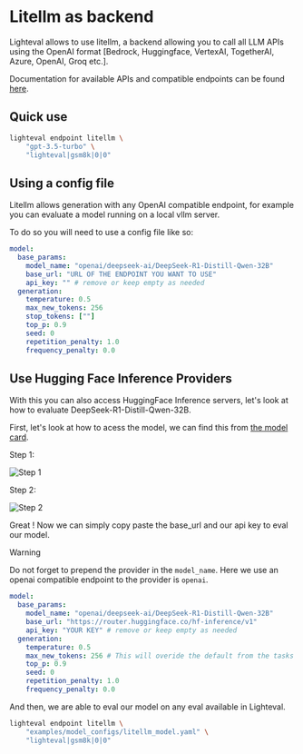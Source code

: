 # Litellm as backend

Lighteval allows to use litellm, a backend allowing you to call all LLM APIs
using the OpenAI format [Bedrock, Huggingface, VertexAI, TogetherAI, Azure,
OpenAI, Groq etc.].

Documentation for available APIs and compatible endpoints can be found [here](https://docs.litellm.ai/docs/).

## Quick use

```bash
lighteval endpoint litellm \
    "gpt-3.5-turbo" \
    "lighteval|gsm8k|0|0"
```

## Using a config file

Litellm allows generation with any OpenAI compatible endpoint, for example you
can evaluate a model running on a local vllm server.

To do so you will need to use a config file like so:

```yaml
model:
  base_params:
    model_name: "openai/deepseek-ai/DeepSeek-R1-Distill-Qwen-32B"
    base_url: "URL OF THE ENDPOINT YOU WANT TO USE"
    api_key: "" # remove or keep empty as needed
  generation:
    temperature: 0.5
    max_new_tokens: 256
    stop_tokens: [""]
    top_p: 0.9
    seed: 0
    repetition_penalty: 1.0
    frequency_penalty: 0.0
```

## Use Hugging Face Inference Providers

With this you can also access HuggingFace Inference servers, let's look at how to evaluate DeepSeek-R1-Distill-Qwen-32B.

First, let's look at how to acess the model, we can find this from [the model card](https://huggingface.co/deepseek-ai/DeepSeek-R1-Distill-Qwen-32B).

Step 1:

![Step 1](https://huggingface.co/datasets/huggingface/documentation-images/resolve/main/lighteval/litellm-guide-2.png)

Step 2:

![Step 2](https://huggingface.co/datasets/huggingface/documentation-images/resolve/main/lighteval/litellm-guide-1.png)

Great ! Now we can simply copy paste the base_url and our api key to eval our model.

> [!WARNING]
> Do not forget to prepend the provider in the `model_name`. Here we use an
> openai compatible endpoint to the provider is `openai`.

```yaml
model:
  base_params:
    model_name: "openai/deepseek-ai/DeepSeek-R1-Distill-Qwen-32B"
    base_url: "https://router.huggingface.co/hf-inference/v1"
    api_key: "YOUR KEY" # remove or keep empty as needed
  generation:
    temperature: 0.5
    max_new_tokens: 256 # This will overide the default from the tasks config
    top_p: 0.9
    seed: 0
    repetition_penalty: 1.0
    frequency_penalty: 0.0
```

And then, we are able to eval our model on any eval available in Lighteval.

```bash
lighteval endpoint litellm \
    "examples/model_configs/litellm_model.yaml" \
    "lighteval|gsm8k|0|0"
```
